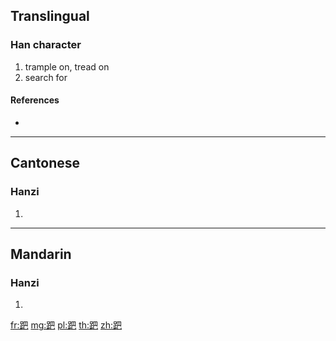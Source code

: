 {{character info/new}}
==Translingual==

===Han character===
{{Han char|rn=157|rad=足|as=04|sn=11|four=67117|canj=RMAU}}

# trample on, tread on
# search for

====References====
* {{Han ref|kx=1222.240|dkj=37415|dj=1694.060|hdz=63693.030|uh=8DC1|ud=36289|bh=D7DA|bd=55258}}

----

==Cantonese==

===Hanzi===
{{yue-hanzi|jyut=|y=pa1}}

# {{defn|lang=yue|sort=足04}}

----

==Mandarin==

===Hanzi===
{{cmn-hanzi|pin=[[pá]] ([[pa2]])|wg=p'a<sup>2</sup>}}

# {{defn|lang=cmn|sort=足04}}

[[fr:跁]]
[[mg:跁]]
[[pl:跁]]
[[th:跁]]
[[zh:跁]]